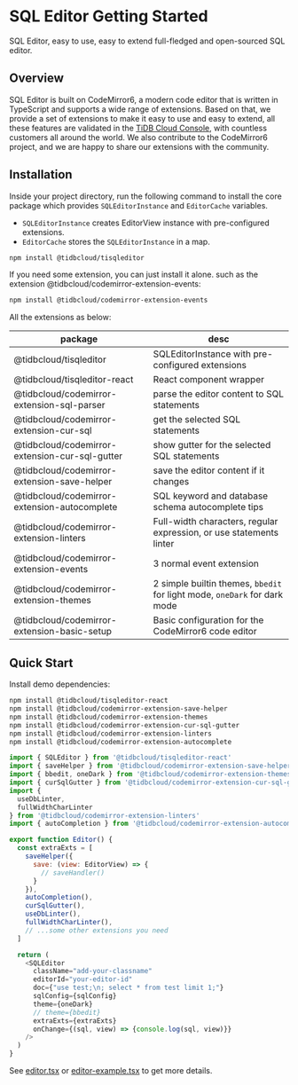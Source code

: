 # SQL Editor Getting Started

SQL Editor, easy to use, easy to extend full-fledged and open-sourced SQL editor.

## Overview

SQL Editor is built on CodeMirror6, a modern code editor that is written in TypeScript and supports a wide range of extensions. Based on that, we provide a set of extensions to make it easy to use and easy to extend, all these features are validated in the [TiDB Cloud Console](https://tidbcloud.com), with countless customers all around the world. We also contribute to the CodeMirror6 project, and we are happy to share our extensions with the community.

## Installation
Inside your project directory, run the following command to install the core package which provides `SQLEditorInstance` and `EditorCache` variables.

* `SQLEditorInstance` creates EditorView instance with pre-configured extensions.
* `EditorCache` stores the `SQLEditorInstance` in a map.

```sh npm2yarn
npm install @tidbcloud/tisqleditor
```

If you need some extension, you can just install it alone. such as the extension @tidbcloud/codemirror-extension-events:
```sh npm2yarn
npm install @tidbcloud/codemirror-extension-events
```
All the extensions as below:

| package                                        | desc                                                                      |
| ---------------------------------------------- | ------------------------------------------------------------------------- |
| @tidbcloud/tisqleditor                         | SQLEditorInstance with pre-configured extensions                          |
| @tidbcloud/tisqleditor-react                   | React component wrapper                                                   |
| @tidbcloud/codemirror-extension-sql-parser     | parse the editor content to SQL statements                                |
| @tidbcloud/codemirror-extension-cur-sql        | get the selected SQL statements                                           |
| @tidbcloud/codemirror-extension-cur-sql-gutter | show gutter for the selected SQL statements                               |
| @tidbcloud/codemirror-extension-save-helper    | save the editor content if it changes                                     |
| @tidbcloud/codemirror-extension-autocomplete   | SQL keyword and database schema autocomplete tips                         |
| @tidbcloud/codemirror-extension-linters        | Full-width characters, regular expression, or use statements linter       |
| @tidbcloud/codemirror-extension-events         | 3 normal event extension                                                  |
| @tidbcloud/codemirror-extension-themes         | 2 simple builtin themes, `bbedit` for light mode, `oneDark` for dark mode |
| @tidbcloud/codemirror-extension-basic-setup    | Basic configuration for the CodeMirror6 code editor

## Quick Start

Install demo dependencies:
```sh npm2yarn
npm install @tidbcloud/tisqleditor-react
npm install @tidbcloud/codemirror-extension-save-helper
npm install @tidbcloud/codemirror-extension-themes
npm install @tidbcloud/codemirror-extension-cur-sql-gutter
npm install @tidbcloud/codemirror-extension-linters
npm install @tidbcloud/codemirror-extension-autocomplete
```

```js
import { SQLEditor } from '@tidbcloud/tisqleditor-react'
import { saveHelper } from '@tidbcloud/codemirror-extension-save-helper'
import { bbedit, oneDark } from '@tidbcloud/codemirror-extension-themes'
import { curSqlGutter } from '@tidbcloud/codemirror-extension-cur-sql-gutter'
import {
  useDbLinter,
  fullWidthCharLinter
} from '@tidbcloud/codemirror-extension-linters'
import { autoCompletion } from '@tidbcloud/codemirror-extension-autocomplete'

export function Editor() {
  const extraExts = [
    saveHelper({
      save: (view: EditorView) => {
        // saveHandler()
      }
    }),
    autoCompletion(),
    curSqlGutter(),
    useDbLinter(),
    fullWidthCharLinter(),
    // ...some other extensions you need
  ]

  return (
    <SQLEditor
      className="add-your-classname"
      editorId="your-editor-id"
      doc={"use test;\n; select * from test limit 1;"}
      sqlConfig={sqlConfig}
      theme={oneDark}
      // theme={bbedit}
      extraExts={extraExts}
      onChange={(sql, view) => {console.log(sql, view)}}
    />
  )
}
```
See [editor.tsx](https://github.com/tidbcloud/tisqleditor/blob/main/packages/playground/src/components/biz/editor-panel/editor.tsx) or [editor-example.tsx](https://github.com/tidbcloud/tisqleditor/blob/main/packages/playground/src/examples/editor-example.tsx) to get more details.

